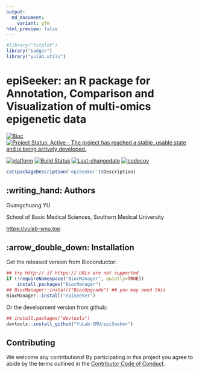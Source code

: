 ```yaml
---
output:
  md_document:
    variant: gfm
html_preview: false
---
```



```r
#library("txtplot")
library("badger")
library("yulab.utils")
```


# epiSeeker: an R package for Annotation, Comparison and Visualization of multi-omics epigenetic data


<!-- r badge_bioc_release("epiSeeker", "green")` 
r badge_devel("YuLab-SMU/epiSeeker", "green")`-->
[![Bioc](http://www.bioconductor.org/shields/years-in-bioc/epiSeeker.svg)](https://www.bioconductor.org/packages/devel/bioc/html/epiSeeker.html#since)
[![Project Status: Active - The project has reached a stable, usable state and is being actively developed.](http://www.repostatus.org/badges/latest/active.svg)](http://www.repostatus.org/#active)


[![platform](http://www.bioconductor.org/shields/availability/devel/epiSeeker.svg)](https://www.bioconductor.org/packages/devel/bioc/html/epiSeeker.html#archives)
[![Build Status](http://www.bioconductor.org/shields/build/devel/bioc/epiSeeker.svg)](https://bioconductor.org/checkResults/devel/bioc-LATEST/epiSeeker/)
[![Last-changedate](https://img.shields.io/badge/last%20change-`r gsub('-', '--', Sys.Date())`-green.svg)](https://github.com/YuLab-SMU/epiSeeker/commits/master)
[![codecov](https://codecov.io/gh/YuLab-SMU/epiSeeker/branch/master/graph/badge.svg)](https://codecov.io/gh/YuLab-SMU/epiSeeker/)



```r
cat(packageDescription('epiSeeker')$Description)
```


## :writing_hand: Authors

Guangchuang YU 

School of Basic Medical Sciences, Southern Medical University

<https://yulab-smu.top>



## :arrow_double_down: Installation

Get the released version from Bioconductor:

```r
## try http:// if https:// URLs are not supported
if (!requireNamespace("BiocManager", quietly=TRUE))
    install.packages("BiocManager")
## BiocManager::install("BiocUpgrade") ## you may need this
BiocManager::install("epiSeeker")
```

Or the development version from github:

```r
## install.packages("devtools")
devtools::install_github("YuLab-SMU/epiSeeker")
```


## Contributing

We welcome any contributions! By participating in this project you agree to
abide by the terms outlined in the [Contributor Code of Conduct](CONDUCT.md).

